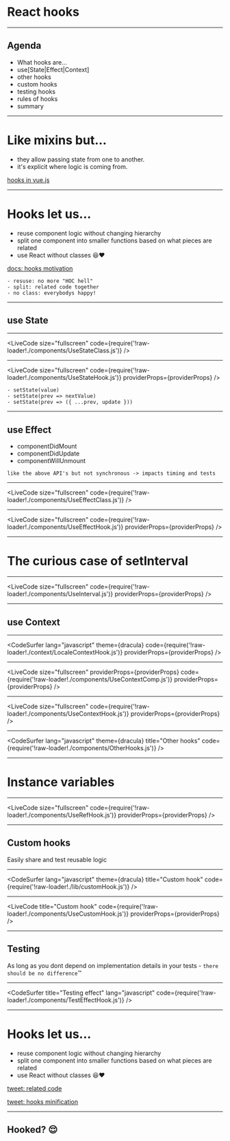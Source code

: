
<Head>
  <title>React hooks</title>
</Head>

# React hooks

---

## Agenda

- What hooks are...
- use[State|Effect|Context]
- other hooks
- custom hooks
- testing hooks
- rules of hooks
- summary

---

# Like mixins but...

- they allow passing state from one to another.
- it's explicit where logic is coming from.

[hooks in vue.js](https://css-tricks.com/what-hooks-mean-for-vue)

---

# Hooks let us...

- reuse component logic without changing hierarchy
- split one component into smaller functions based on what pieces are related
- use React without classes 😆❤️

[docs: hooks motivation](https://reactjs.org/docs/hooks-intro.html#motivation)

```notes
- resuse: no more "HOC hell"
- split: related code together
- no class: everybodys happy!
```

---

## use State

---

<LiveCode
  size="fullscreen"
  code={require('!raw-loader!./components/UseStateClass.js')}
/>

---

<LiveCode
  size="fullscreen"
  code={require('!raw-loader!./components/UseStateHook.js')}
  providerProps={providerProps}
/>

```notes
- setState(value)
- setState(prev => nextValue)
- setState(prev => ({ ...prev, update }))
```

---

## use Effect

- componentDidMount
- componentDidUpdate
- componentWillUnmount

```notes
like the above API's but not synchronous -> impacts timing and tests
```

---

<LiveCode
  size="fullscreen"
  code={require('!raw-loader!./components/UseEffectClass.js')}
/>

---

<LiveCode
  size="fullscreen"
  code={require('!raw-loader!./components/UseEffectHook.js')}
  providerProps={providerProps}
/>

---

# The curious case of setInterval

---

<LiveCode
  size="fullscreen"
  code={require('!raw-loader!./components/UseInterval.js')}
  providerProps={providerProps}
/>

---

## use Context

---

<CodeSurfer
  lang="javascript"
  theme={dracula}
  code={require('!raw-loader!./context/LocaleContextHook.js')}
  providerProps={providerProps}
/>

---

<LiveCode
  size="fullscreen"
  providerProps={providerProps}
  code={require('!raw-loader!./components/UseContextComp.js')}
  providerProps={providerProps}
/>

---

<LiveCode
  size="fullscreen"
  code={require('!raw-loader!./components/UseContextHook.js')}
  providerProps={providerProps}
/>

---

<CodeSurfer
  lang="javascript"
  theme={dracula}
  title="Other hooks"
  code={require('!raw-loader!./components/OtherHooks.js')}
/>

---

# Instance variables

---

<LiveCode
  size="fullscreen"
  code={require('!raw-loader!./components/UseRefHook.js')}
  providerProps={providerProps}
/>

---

## Custom hooks

Easily share and test reusable logic

---

<CodeSurfer
  lang="javascript"
  theme={dracula}
  title="Custom hook"
  code={require('!raw-loader!./lib/customHook.js')}
/>

---

<LiveCode
  title="Custom hook"
  code={require('!raw-loader!./components/UseCustomHook.js')}
  providerProps={providerProps}
/>

---

## Testing

As long as you dont depend on implementation details in your tests - `there should be no difference`™

---

<CodeSurfer
  title="Testing effect"
  lang="javascript"
  code={require('!raw-loader!./components/TestEffectHook.js')}
/>

---

# Hooks let us...

- reuse component logic without changing hierarchy
- split one component into smaller functions based on what pieces are related
- use React without classes 😆❤️

[tweet: related code](https://twitter.com/threepointone/status/1056594421079261185)

[tweet: hooks minification](https://twitter.com/jamiebuilds/status/1056015484364087297)

---

## Hooked? 😌
